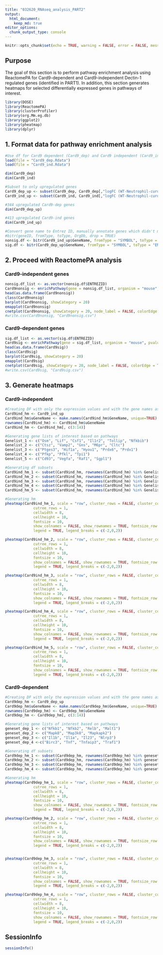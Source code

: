 ```yaml
---
title: "032620_RNAseq_analysis_PART2"
output: 
  html_document:
    keep_md: true
editor_options: 
  chunk_output_type: console
---
```


```r
knitr::opts_chunk$set(echo = TRUE, warning = FALSE, error = FALSE, message = FALSE)
```


## Purpose

The goal of this section is to perform pathway enrichment analysis using ReactomePA for Card9-dependent and Card9-independent Dectin-1 regulated genes (identified in PART1). In addition, this section generates heatmaps for selected differentially expressed genes in pathways of interest.


```r
library(DOSE)
library(ReactomePA)
library(clusterProfiler)
library(org.Mm.eg.db)
library(ggplot2)
library(pheatmap)
library(dplyr)
```

## 1. Format data for pathway enrichment analysis

```r
#Use df for Card9 dependent (Card9_dep) and Card9 independent (Card9_ind) generated in PART1
load(file = "Card9_dep.Rdata")
load(file = "Card9_ind.Rdata")

dim(Card9_dep)
dim(Card9_ind)

#Subset to only upregulated genes
Card9_dep_up <- subset(Card9_dep, Card9_dep[,"logFC (WT-Neutrophil-curdlan / WT-Neutrophil-unstimulated)"] > 0)
Card9_ind_up <- subset(Card9_ind, Card9_ind[,"logFC (WT-Neutrophil-curdlan / WT-Neutrophil-unstimulated)"] > 0)

#344 upregulated Card9-dep genes
dim(Card9_dep_up)

#413 upregulated Card9-ind genes
dim(Card9_ind_up)

#Convert gene name to Entrez ID, manually annotate genes which didn't match
#bitr(geneID, fromType, toType, OrgDb, drop = TRUE)
nonsig.df <- bitr(Card9_ind_up$GeneName, fromType = "SYMBOL", toType = "ENTREZID", OrgDb = org.Mm.eg.db, drop = FALSE)
sig.df <- bitr(Card9_dep_up$GeneName, fromType = "SYMBOL", toType = "ENTREZID", OrgDb = org.Mm.eg.db, drop = FALSE)

```

## 2. Proceed with ReactomePA analysis

### Card9-independent genes

```r
nonsig.df_list <- as.vector(nonsig.df$ENTREZID)
Card9nonsig <- enrichPathway(gene = nonsig.df_list, organism = "mouse", pvalueCutoff=0.05, readable=T)
head(as.data.frame(Card9nonsig))
class(Card9nonsig)
barplot(Card9nonsig, showCategory = 20)
emapplot(Card9nonsig)
cnetplot(Card9nonsig, showCategory = 20, node_label = FALSE, colorEdge = TRUE)
#write.csv(Card9nonsig, "Card9nonsig.csv")
```

### Card9-dependent genes

```r
sig.df_list <- as.vector(sig.df$ENTREZID)
Card9sig <- enrichPathway(gene = sig.df_list, organism = "mouse", pvalueCutoff=0.05, readable=T)
head(as.data.frame(Card9sig))
class(Card9sig)
barplot(Card9sig, showCategory = 20)
emapplot(Card9sig)
cnetplot(Card9sig, showCategory = 20, node_label = FALSE, colorEdge = TRUE)
#write.csv(Card9sig, "Card9sig.csv")
```


## 3. Generate heatmaps


### Card9-independent 

```r
#Creating DF with only the expression values and with the gene names as the rownames
Card9ind_hm <- Card9_ind_up
Card9ind_hm$uGeneName <- make.names(Card9ind_hm$GeneName, unique=TRUE)
rownames(Card9ind_hm) <- Card9ind_hm$uGeneName
Card9ind_hm <- Card9ind_hm[, c(3:14)]

#Generating gene lists of interest based on pathways
Genelist_1 <- c("Osm", "Lif", "Csf1", "Il1r2", "Tollip", "Nfkbib")
Genelist_2 <- c("Ctsz", "Vamp2", "Gns", "M6pr", "Cltc")
Genelist_3 <- c("Ptges3", "Hif1a", "Hyou1", "Prdx6", "Prdx1")
Genelist_4 <- c("Pfkp", "Pfkl", "Tpi1")
Genelist_5 <- c("Cd93", "Vegfa", "Raf1", "Sgpl1")

#Generating df subsets
Card9ind_hm_1 <- subset(Card9ind_hm, rownames(Card9ind_hm) %in% Genelist_1)
Card9ind_hm_2 <- subset(Card9ind_hm, rownames(Card9ind_hm) %in% Genelist_2)
Card9ind_hm_3 <- subset(Card9ind_hm, rownames(Card9ind_hm) %in% Genelist_3)
Card9ind_hm_4 <- subset(Card9ind_hm, rownames(Card9ind_hm) %in% Genelist_4)
Card9ind_hm_5 <- subset(Card9ind_hm, rownames(Card9ind_hm) %in% Genelist_5)

#Generating hm
pheatmap(Card9ind_hm_1, scale = "row", cluster_rows = FALSE, cluster_cols = FALSE, clustering_distance_rows = "correlation", 
	         cutree_rows = 1, 
	         cellwidth = 8, 
	         cellheight = 10, 
	         fontsize = 10, 
	         show_colnames = FALSE, show_rownames = TRUE, fontsize_row = 8, 
	         legend = TRUE, legend_breaks = c(-2,0,2))

pheatmap(Card9ind_hm_2, scale = "row", cluster_rows = FALSE, cluster_cols = FALSE, clustering_distance_rows = "correlation", 
	         cutree_rows = 1, 
	         cellwidth = 8, 
	         cellheight = 10, 
	         fontsize = 10, 
	         show_colnames = FALSE, show_rownames = TRUE, fontsize_row = 8, 
	         legend = TRUE, legend_breaks = c(-2,0,2))

pheatmap(Card9ind_hm_3, scale = "row", cluster_rows = FALSE, cluster_cols = FALSE, clustering_distance_rows = "correlation", 
	         cutree_rows = 1, 
	         cellwidth = 8, 
	         cellheight = 10, 
	         fontsize = 10, 
	         show_colnames = FALSE, show_rownames = TRUE, fontsize_row = 8, 
	         legend = TRUE, legend_breaks = c(-2,0,2))

pheatmap(Card9ind_hm_4, scale = "row", cluster_rows = FALSE, cluster_cols = FALSE, clustering_distance_rows = "correlation", 
	         cutree_rows = 1, 
	         cellwidth = 8, 
	         cellheight = 10, 
	         fontsize = 10, 
	         show_colnames = FALSE, show_rownames = TRUE, fontsize_row = 8, 
	         legend = TRUE, legend_breaks = c(-2,0,2))

pheatmap(Card9ind_hm_5, scale = "row", cluster_rows = FALSE, cluster_cols = FALSE, clustering_distance_rows = "correlation", 
	         cutree_rows = 1, 
	         cellwidth = 8, 
	         cellheight = 10, 
	         fontsize = 10, 
	         show_colnames = FALSE, show_rownames = TRUE, fontsize_row = 8, 
	         legend = TRUE, legend_breaks = c(-2,0,2))
```

### Card9-dependent 

```r
#Creating DF with only the expression values and with the gene names as the rownames
Card9dep_hm <- Card9_dep_up
Card9dep_hm$uGeneName <- make.names(Card9dep_hm$GeneName, unique=TRUE)
rownames(Card9dep_hm) <- Card9dep_hm$uGeneName
Card9dep_hm <- Card9dep_hm[, c(3:14)]

#Generating gene lists of interest based on pathways
geneset_dep_1 <- c("Nfkb1", "Nfkb2", "Relb", "Malt1")
geneset_dep_2 <- c("Mapk8", "Map3k8", "Mapkapk2")
geneset_dep_3 <- c("Il1b", "Il1a", "Il23", "Nlrp3")
geneset_dep_4 <-c("Birc3", "Tnf", "Tnfaip3", "Traf1")

#Generating df subsets
Card9dep_hm_1 <- subset(Card9dep_hm, rownames(Card9dep_hm) %in% geneset_dep_1)
Card9dep_hm_2 <- subset(Card9dep_hm, rownames(Card9dep_hm) %in% geneset_dep_2)
Card9dep_hm_3 <- subset(Card9dep_hm, rownames(Card9dep_hm) %in% geneset_dep_3)
Card9dep_hm_4 <- subset(Card9dep_hm, rownames(Card9dep_hm) %in% geneset_dep_4)

#Generating hm
pheatmap(Card9dep_hm_1, scale = "row", cluster_rows = FALSE, cluster_cols = FALSE, clustering_distance_rows = "correlation", 
	         cutree_rows = 1, 
	         cellwidth = 8, 
	         cellheight = 10, 
	         fontsize = 10, 
	         show_colnames = FALSE, show_rownames = TRUE, fontsize_row = 8, 
	         legend = TRUE, legend_breaks = c(-2,0,2))

pheatmap(Card9dep_hm_2, scale = "row", cluster_rows = FALSE, cluster_cols = FALSE, clustering_distance_rows = "correlation", 
	         cutree_rows = 1, 
	         cellwidth = 8, 
	         cellheight = 10, 
	         fontsize = 10, 
	         show_colnames = FALSE, show_rownames = TRUE, fontsize_row = 8, 
	         legend = TRUE, legend_breaks = c(-2,0,2))


pheatmap(Card9dep_hm_3, scale = "row", cluster_rows = FALSE, cluster_cols = FALSE, clustering_distance_rows = "correlation", 
	         cutree_rows = 1, 
	         cellwidth = 8, 
	         cellheight = 10, 
	         fontsize = 10, 
	         show_colnames = FALSE, show_rownames = TRUE, fontsize_row = 8, 
	         legend = TRUE, legend_breaks = c(-2,0,2))

pheatmap(Card9dep_hm_4, scale = "row", cluster_rows = FALSE, cluster_cols = FALSE, clustering_distance_rows = "correlation", 
	         cutree_rows = 1, 
	         cellwidth = 8, 
	         cellheight = 10, 
	         fontsize = 10, 
	         show_colnames = FALSE, show_rownames = TRUE, fontsize_row = 8, 
	         legend = TRUE, legend_breaks = c(-2,0,2))
```



## SessionInfo

```r
sessionInfo()
```


